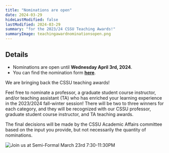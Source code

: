 ```yaml
---
title: "Nominations are open"
date: 2024-03-29
hideLastModified: false
lastModified: 2024-03-29
summary: "for the 2023/24 CSSU Teaching Awards!"
summaryImage: teachingawardnominationsopen.png
---
```


## Details

- Nominations are open until **Wednesday April 3rd, 2024**.
- You can find the nomination form **[here](https://forms.gle/oWyWwmXUoz8LkTUo6)**.

We are bringing back the CSSU teaching awards!

Feel free to nominate a professor, a graduate student course instructor, and/or teaching assistant (TA) who has enriched your learning
experience in the 2023/2024 fall-winter session! There will be two to three winners for each category, and they
will be recognized with our CSSU professor, graduate student course instructor, and TA teaching awards.

The final decisions will be made by the CSSU Academic Affairs committee based on the input you provide, but not necessarily the quantity of nominations.

![Join us at Semi-Formal March 23rd 7:30-11:30PM](./teachingawardnominationsopen.png)